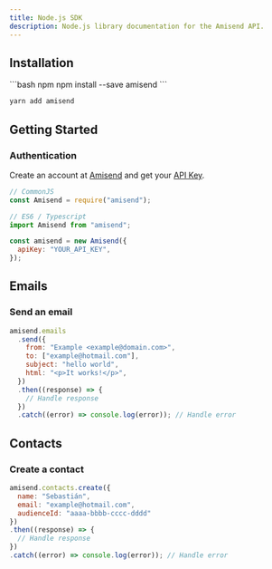 ```yaml
---
title: Node.js SDK
description: Node.js library documentation for the Amisend API.
---
```


## Installation

<CodeGroup>
  ```bash npm
npm install --save amisend
```

```bash yarn
yarn add amisend
```
</CodeGroup>


## Getting Started

### Authentication

Create an account at [Amisend](https://amisend.com) and get your [API Key](https://amisend.com/api-keys).

```js
// CommonJS
const Amisend = require("amisend");

// ES6 / Typescript
import Amisend from "amisend";

const amisend = new Amisend({
  apiKey: "YOUR_API_KEY",
});
```

## Emails

### Send an email

```js
amisend.emails
  .send({
    from: "Example <example@domain.com>",
    to: ["example@hotmail.com"],
    subject: "hello world",
    html: "<p>It works!</p>",
  })
  .then((response) => {
    // Handle response
  })
  .catch((error) => console.log(error)); // Handle error
```

## Contacts

### Create a contact

```js
amisend.contacts.create({
  name: "Sebastián",
  email: "example@hotmail.com",
  audienceId: "aaaa-bbbb-cccc-dddd"
})
.then((response) => {
  // Handle response
})
.catch((error) => console.log(error)); // Handle error
```

